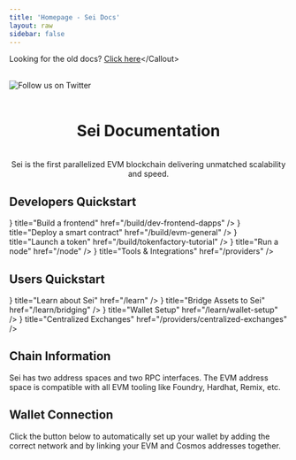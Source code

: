 ```yaml
---
title: 'Homepage - Sei Docs'
layout: raw
sidebar: false
---
```



<Callout emoji="🔍">Looking for the old docs? [Click here]("https://old.docs.sei.io/")</Callout>

<br />

<div className="flex justify-center w-full">
  <Image priority src={HeaderIcon} alt="Follow us on Twitter" className="max-w-[600px] bg-neutral-900 dark:bg-transparent rounded-2xl p-8" />
</div>

<br />

# <center>Sei Documentation</center>

<br />

<center>Sei is the first parallelized EVM blockchain delivering unmatched scalability and speed.</center>

## Developers Quickstart

<Cards>
  <Cards.Card icon={<IconBolt />} title="Build a frontend" href="/build/dev-frontend-dapps" />
  <Cards.Card icon={<IconCode />} title="Deploy a smart contract" href="/build/evm-general" />
  <Cards.Card icon={<IconCoins />} title="Launch a token" href="/build/tokenfactory-tutorial" />
  <Cards.Card icon={<IconLock />} title="Run a node" href="/node" />
  <Cards.Card icon={<IconClipboardText />} title="Tools & Integrations" href="/providers" />
</Cards>

## Users Quickstart

<Cards>
  <Cards.Card icon={<IconBook />} title="Learn about Sei" href="/learn" />
  <Cards.Card icon={<IconBuildingBridge />} title="Bridge Assets to Sei" href="/learn/bridging" />
  <Cards.Card icon={<IconWallet />} title="Wallet Setup" href="/learn/wallet-setup" />
  <Cards.Card icon={<IconCoins />} title="Centralized Exchanges" href="/providers/centralized-exchanges" />
</Cards>

## Chain Information

Sei has two address spaces and two RPC interfaces. The EVM address space is compatible with all EVM tooling like Foundry, Hardhat, Remix, etc.

<ChainInformation />

## Wallet Connection

Click the button below to automatically set up your wallet by adding the correct network and by linking your EVM and Cosmos addresses together.

<EvmWalletConnect />

<OfficeHoursCard />
